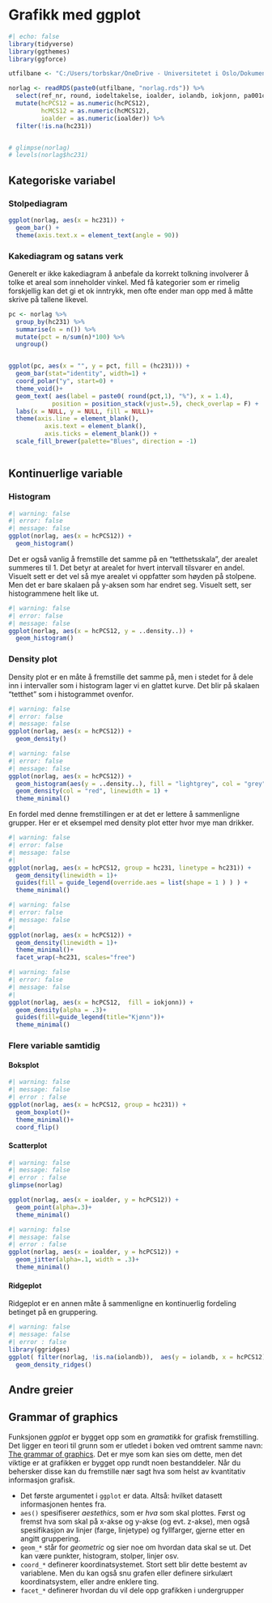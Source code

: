 # Grafikk med ggplot


```r
#| echo: false
library(tidyverse)
library(ggthemes)
library(ggforce)

utfilbane <- "C:/Users/torbskar/OneDrive - Universitetet i Oslo/Dokumenter/Undervisning/SOS4020_forkurs/data2023/data_tilDeling/"

norlag <- readRDS(paste0(utfilbane, "norlag.rds")) %>% 
  select(ref_nr, round, iodeltakelse, ioalder, iolandb, iokjonn, pa001c, pa300, hc230, hc231, va207, hcMCS12, hcPCS12 ) %>% 
  mutate(hcPCS12 = as.numeric(hcPCS12), 
         hcMCS12 = as.numeric(hcMCS12),
         ioalder = as.numeric(ioalder)) %>% 
  filter(!is.na(hc231))


# glimpse(norlag)
# levels(norlag$hc231)

```



## Kategoriske variabel  

### Stolpediagram 

```r
ggplot(norlag, aes(x = hc231)) +
  geom_bar() +
  theme(axis.text.x = element_text(angle = 90))
```



### Kakediagram og satans verk 

Generelt er ikke kakediagram å anbefale da korrekt tolkning involverer å tolke et areal som inneholder vinkel. Med få kategorier som er rimelig forskjellig kan det gi et ok inntrykk, men ofte ender man opp med å måtte skrive på tallene likevel. 

```r
pc <- norlag %>% 
  group_by(hc231) %>% 
  summarise(n = n()) %>% 
  mutate(pct = n/sum(n)*100) %>% 
  ungroup()


ggplot(pc, aes(x = "", y = pct, fill = (hc231))) +
  geom_bar(stat="identity", width=1) +
  coord_polar("y", start=0) +
  theme_void()+
  geom_text( aes(label = paste0( round(pct,1), "%"), x = 1.4), 
            position = position_stack(vjust=.5), check_overlap = F) +
  labs(x = NULL, y = NULL, fill = NULL)+
  theme(axis.line = element_blank(),
          axis.text = element_blank(),
          axis.ticks = element_blank()) +
  scale_fill_brewer(palette="Blues", direction = -1)



```




## Kontinuerlige variable 


### Histogram 

```r
#| warning: false
#| error: false
#| message: false
ggplot(norlag, aes(x = hcPCS12)) +
  geom_histogram()
```

Det er også vanlig å fremstille det samme på en "tetthetsskala", der arealet summeres til 1. Det betyr at arealet for hvert intervall tilsvarer en andel. Visuelt sett er det vel så mye arealet vi oppfatter som høyden på stolpene. Men det er bare skalaen på y-aksen som har endret seg. Visuelt sett, ser histogrammene helt like ut. 

```r
#| warning: false
#| error: false
#| message: false
ggplot(norlag, aes(x = hcPCS12, y = ..density..)) +
  geom_histogram()
```



### Density plot 
Density plot er en måte å fremstille det samme på, men i stedet for å dele inn i intervaller som i histogram lager vi en glattet kurve. Det blir på skalaen "tetthet" som i histogrammet ovenfor. 


```r
#| warning: false
#| error: false
#| message: false
ggplot(norlag, aes(x = hcPCS12)) +
  geom_density()

```





```r
#| warning: false
#| error: false
#| message: false
ggplot(norlag, aes(x = hcPCS12)) +
  geom_histogram(aes(y = ..density..), fill = "lightgrey", col = "grey") +
  geom_density(col = "red", linewidth = 1) +
  theme_minimal()
```

En fordel med denne fremstillingen er at det er lettere å sammenligne grupper. Her er et eksempel med density plot etter hvor mye man drikker. 

```r
#| warning: false
#| error: false
#| message: false
#| 
ggplot(norlag, aes(x = hcPCS12, group = hc231, linetype = hc231)) +
  geom_density(linewidth = 1)+
  guides(fill = guide_legend(override.aes = list(shape = 1 ) ) ) +
  theme_minimal()


```


```r
#| warning: false
#| error: false
#| message: false
#| 
ggplot(norlag, aes(x = hcPCS12)) +
  geom_density(linewidth = 1)+
  theme_minimal()+
  facet_wrap(~hc231, scales="free")

```


```r
#| warning: false
#| error: false
#| message: false
#| 
ggplot(norlag, aes(x = hcPCS12,  fill = iokjonn)) +
  geom_density(alpha = .3)+
  guides(fill=guide_legend(title="Kjønn"))+
  theme_minimal()


```


### Flere variable samtidig 


####  Boksplot 


```r
#| warning: false
#| message: false
#| error : false
ggplot(norlag, aes(x = hcPCS12, group = hc231)) +
  geom_boxplot()+
  theme_minimal()+
  coord_flip()
```





#### Scatterplot 

```r
#| warning: false
#| message: false
#| error : false
glimpse(norlag)

ggplot(norlag, aes(x = ioalder, y = hcPCS12)) +
  geom_point(alpha=.3)+
  theme_minimal()
```

```r
#| warning: false
#| message: false
#| error : false
ggplot(norlag, aes(x = ioalder, y = hcPCS12)) +
  geom_jitter(alpha=.1, width = .3)+
  theme_minimal()
```



#### Ridgeplot 

Ridgeplot er en annen måte å sammenligne en kontinuerlig fordeling betinget på en gruppering. 
```r
#| warning: false
#| message: false
#| error : false
library(ggridges)
ggplot( filter(norlag, !is.na(iolandb)),  aes(y = iolandb, x = hcPCS12)) +
  geom_density_ridges() 
```


## Andre greier 


## Grammar of graphics
Funksjonen *ggplot* er bygget opp som en *gramatikk* for grafisk fremstilling. Det ligger en teori til grunn som er utledet i boken ved omtrent samme navn: [The grammar of graphics](https://link.springer.com/book/10.1007/0-387-28695-0). Det er mye som kan sies om dette, men det viktige er at grafikken er bygget opp rundt noen bestanddeler. Når du behersker disse kan du fremstille nær sagt hva som helst av kvantitativ informasjon grafisk. 

* Det første argumentet i `ggplot` er data. Altså: hvilket datasett informasjonen hentes fra. 
* `aes()` spesifiserer *aestethics*, som er *hva* som skal plottes. Først og fremst hva som skal på x-akse og y-akse (og evt. z-akse), men også spesifikasjon av linjer (farge, linjetype) og fyllfarger, gjerne etter en angitt gruppering. 
* `geom_*` står for *geometric* og sier noe om hvordan data skal se ut. Det kan være punkter, histogram, stolper, linjer osv. 
* `coord_*` definerer koordinatsystemet. Stort sett blir dette bestemt av variablene. Men du kan også snu grafen eller definere sirkulært koordinatsystem, eller andre enklere ting. 
* `facet_*` definerer hvordan du vil dele opp grafikken i undergrupper


